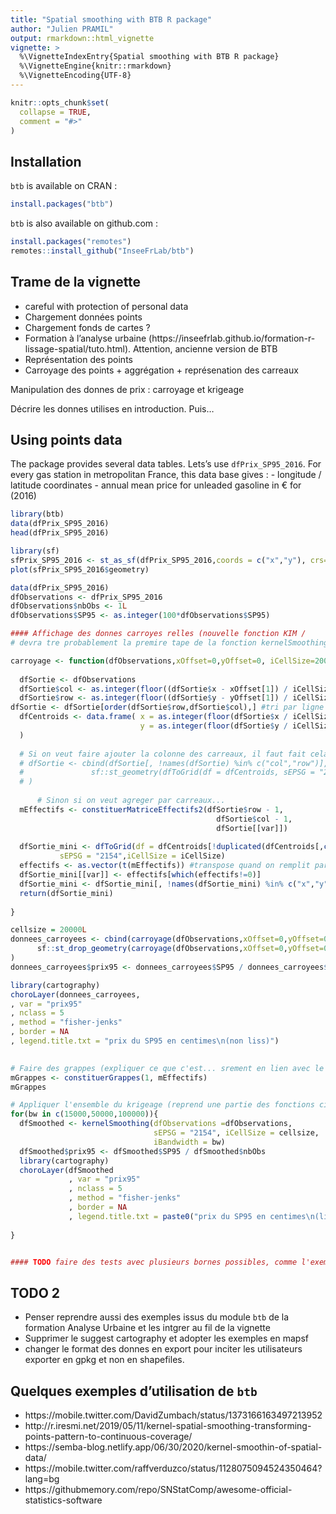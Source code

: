```yaml
---
title: "Spatial smoothing with BTB R package"
author: "Julien PRAMIL"
output: rmarkdown::html_vignette
vignette: >
  %\VignetteIndexEntry{Spatial smoothing with BTB R package}
  %\VignetteEngine{knitr::rmarkdown}
  %\VignetteEncoding{UTF-8}
---
```


```r
knitr::opts_chunk$set(
  collapse = TRUE,
  comment = "#>"
)
```

## Installation


`btb` is available on CRAN : 

```r
install.packages("btb")
```

`btb` is also available on github.com : 

```r
install.packages("remotes")
remotes::install_github("InseeFrLab/btb")
```

## Trame de la vignette

- careful with protection of personal data 
- Chargement données points
- Chargement fonds de cartes ?
- Formation à l'analyse urbaine (https://inseefrlab.github.io/formation-r-lissage-spatial/tuto.html). Attention, ancienne version de BTB
- Représentation des points
- Carroyage des points + aggrégation + représenation des carreaux

Manipulation des donnes de prix : carroyage et krigeage

Décrire les donnes utilises en introduction. Puis...

## Using points data 

The package provides several data tables. Lets's use `dfPrix_SP95_2016`.
For every gas station in metropolitan France, this data base gives :
- longitude / latitude coordinates
- annual mean price for unleaded gasoline in € for (2016) 

```r
library(btb)
data(dfPrix_SP95_2016)
head(dfPrix_SP95_2016)
```

```r
library(sf)
sfPrix_SP95_2016 <- st_as_sf(dfPrix_SP95_2016,coords = c("x","y"), crs=2154)
plot(sfPrix_SP95_2016$geometry)
```


```r
data(dfPrix_SP95_2016)
dfObservations <- dfPrix_SP95_2016
dfObservations$nbObs <- 1L
dfObservations$SP95 <- as.integer(100*dfObservations$SP95)

#### Affichage des donnes carroyes relles (nouvelle fonction KIM / 
# devra tre probablement la premire tape de la fonction kernelSmoothing) 

carroyage <- function(dfObservations,xOffset=0,yOffset=0, iCellSize=200L, var){
  
  dfSortie <- dfObservations
  dfSortie$col <- as.integer(floor((dfSortie$x - xOffset[1]) / iCellSize) - floor(min(dfSortie$x / iCellSize)) + 1)
  dfSortie$row <- as.integer(floor((dfSortie$y - yOffset[1]) / iCellSize) - floor(min(dfSortie$y / iCellSize)) + 1)
dfSortie <- dfSortie[order(dfSortie$row,dfSortie$col),] #tri par ligne puis col
  dfCentroids <- data.frame( x = as.integer(floor(dfSortie$x / iCellSize) * iCellSize + (iCellSize / 2)),
                             y = as.integer(floor(dfSortie$y / iCellSize) * iCellSize + (iCellSize / 2))
  )
  
  # Si on veut faire ajouter la colonne des carreaux, il faut fait cela
  # dfSortie <- cbind(dfSortie[, !names(dfSortie) %in% c("col","row")], 
  #               sf::st_geometry(dfToGrid(df = dfCentroids, sEPSG = "2154", iCellSize = iCellSize))
  # )
  
      # Sinon si on veut agreger par carreaux...
  mEffectifs <- constituerMatriceEffectifs2(dfSortie$row - 1,
                                              dfSortie$col - 1,
                                              dfSortie[[var]])
      
  dfSortie_mini <- dfToGrid(df = dfCentroids[!duplicated(dfCentroids[,c("x","y")]),],
           sEPSG = "2154",iCellSize = iCellSize)
  effectifs <- as.vector(t(mEffectifs)) #transpose quand on remplit par ligne puis colonne
  dfSortie_mini[[var]] <- effectifs[which(effectifs!=0)]
  dfSortie_mini <- dfSortie_mini[, !names(dfSortie_mini) %in% c("x","y")]
  return(dfSortie_mini) 
  
}

cellsize = 20000L
donnees_carroyees <- cbind(carroyage(dfObservations,xOffset=0,yOffset=0, iCellSize=cellsize,var="SP95"),
      sf::st_drop_geometry(carroyage(dfObservations,xOffset=0,yOffset=0, iCellSize=cellsize,var="nbObs"))
)
donnees_carroyees$prix95 <- donnees_carroyees$SP95 / donnees_carroyees$nbObs

library(cartography)
choroLayer(donnees_carroyees,
, var = "prix95"
, nclass = 5
, method = "fisher-jenks"
, border = NA
, legend.title.txt = "prix du SP95 en centimes\n(non liss)")

  
# Faire des grappes (expliquer ce que c'est... srement en lien avec le krigeage. Reprsenter ce que a veut dire aussi sur une carte)
mGrappes <- constituerGrappes(1, mEffectifs)
mGrappes

# Appliquer l'ensemble du krigeage (reprend une partie des fonctions ci-dessus)
for(bw in c(15000,50000,100000)){
  dfSmoothed <- kernelSmoothing(dfObservations =dfObservations,
                                sEPSG = "2154", iCellSize = cellsize,
                                iBandwidth = bw)
  dfSmoothed$prix95 <- dfSmoothed$SP95 / dfSmoothed$nbObs
  library(cartography)
  choroLayer(dfSmoothed
             , var = "prix95"
             , nclass = 5
             , method = "fisher-jenks"
             , border = NA
             , legend.title.txt = paste0("prix du SP95 en centimes\n(liss avec bw=",bw,")"))
  
}


#### TODO faire des tests avec plusieurs bornes possibles, comme l'exemple qui est fait sur la doc pour la runion. 
```

## TODO 2

- Penser  reprendre aussi des exemples issus du module `btb` de la formation Analyse Urbaine et les intgrer au fil de la vignette
- Supprimer le suggest cartography et adopter les exemples en mapsf
- changer le format des donnes en export pour inciter les utilisateurs  exporter en gpkg et non en shapefiles.

## Quelques exemples d'utilisation de `btb`

- https://mobile.twitter.com/DavidZumbach/status/1373166163497213952
- http://r.iresmi.net/2019/05/11/kernel-spatial-smoothing-transforming-points-pattern-to-continuous-coverage/
- https://semba-blog.netlify.app/06/30/2020/kernel-smoothin-of-spatial-data/
- https://mobile.twitter.com/raffverduzco/status/1128075094524350464?lang=bg
- https://githubmemory.com/repo/SNStatComp/awesome-official-statistics-software
